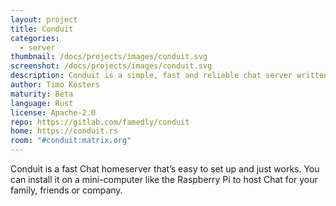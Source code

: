 ```yaml
---
layout: project
title: Conduit
categories:
  - server
thumbnail: /docs/projects/images/conduit.svg
screenshot: /docs/projects/images/conduit.svg
description: Conduit is a simple, fast and reliable chat server written in Rust
author: Timo Kösters
maturity: Beta
language: Rust
license: Apache-2.0
repo: https://gitlab.com/famedly/conduit
home: https://conduit.rs
room: "#conduit:matrix.org"
---
```


Conduit is a fast Chat homeserver that’s easy to set up and just works. You can install it on a mini-computer like the Raspberry Pi to host Chat for your family, friends or company.
